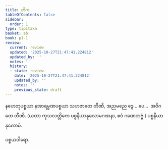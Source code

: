 ```yaml
---
title: တိက
tableOfContents: false
sidebar:
  order: 1
type: tipitaka
basket: ab
book: p1-1
review:
  current: review
  updated: '2025-10-27T21:47:41.224812'
  updated_by: ''
  notes: ''
  history:
  - state: review
    date: '2025-10-27T21:47:41.224812'
    updated_by: ''
    notes: ''
    previous_state: draft
---
```



<ReviewStatus review={frontmatter.review} showDetails={true} />

<HypothesisAnnotation frontmatter={frontmatter} />

<DynamicBreadcrumb />

<Paragraph number="2244" type="center" book="p1-1">
နဟေတုပစ္စယာ နအာရမ္မဏပစ္စယာ သဟဇာတေ တီဏိ, အညမညေ ဒွေ …ပေ…  အဝိဂတေ တီဏိ.
</Paragraph>

<Paragraph number="2245" type="center" book="p1-1">
(ယထာ ကုသလတ္တိကေ ပစ္စနီယာနုလောမဂဏနာ, ဧဝံ ဂဏေတဗ္ဗံ.)

</Paragraph>

<Paragraph number="2246" type="center" book="p1-1">
ပစ္စနီယာနုလောမံ.

  
ပစ္စယဝါရော.
</Paragraph>